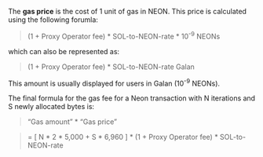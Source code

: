 The **gas price** is the cost of 1 unit of gas in NEON. This price is calculated using the following forumla:

> (1 + Proxy Operator fee) \* SOL-to-NEON-rate \* 10<sup>-9</sup> NEONs

which can also be represented as:

> (1 + Proxy Operator fee) \* SOL-to-NEON-rate Galan

This amount is usually displayed for users in Galan (10<sup>-9</sup> NEONs).

The final formula for the gas fee for a Neon transaction with N iterations and S newly allocated bytes is:

> “Gas amount” \* “Gas price”

> = [ N \* 2 \* 5,000 + S \* 6,960 ] \* (1 + Proxy Operator fee) \* SOL-to-NEON-rate